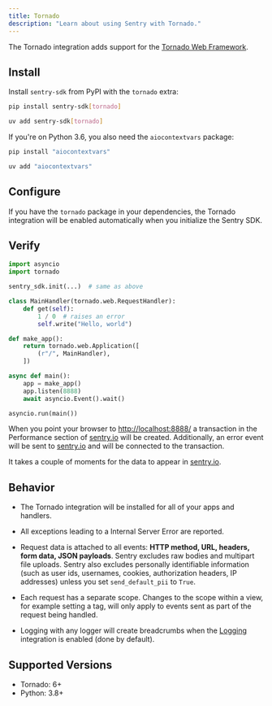 ```yaml
---
title: Tornado
description: "Learn about using Sentry with Tornado."
---
```


The Tornado integration adds support for the [Tornado Web Framework](https://www.tornadoweb.org/).

## Install

Install `sentry-sdk` from PyPI with the `tornado` extra:

```bash {tabTitle:pip}
pip install sentry-sdk[tornado]
```
```bash {tabTitle:uv}
uv add sentry-sdk[tornado]
```

If you're on Python 3.6, you also need the `aiocontextvars` package:

```bash {tabTitle:pip}
pip install "aiocontextvars"
```
```bash {tabTitle:uv}
uv add "aiocontextvars"
```

## Configure

If you have the `tornado` package in your dependencies, the Tornado integration will be enabled automatically when you initialize the Sentry SDK.

<PlatformContent includePath="getting-started-config" />

## Verify

```python
import asyncio
import tornado

sentry_sdk.init(...)  # same as above

class MainHandler(tornado.web.RequestHandler):
    def get(self):
        1 / 0  # raises an error
        self.write("Hello, world")

def make_app():
    return tornado.web.Application([
        (r"/", MainHandler),
    ])

async def main():
    app = make_app()
    app.listen(8888)
    await asyncio.Event().wait()

asyncio.run(main())
```

When you point your browser to [http://localhost:8888/](http://localhost:8888/) a transaction in the Performance section of [sentry.io](https://sentry.io) will be created. Additionally, an error event will be sent to [sentry.io](https://sentry.io) and will be connected to the transaction.

It takes a couple of moments for the data to appear in [sentry.io](https://sentry.io).

## Behavior

- The Tornado integration will be installed for all of your apps and handlers.

- All exceptions leading to a Internal Server Error are reported.

- Request data is attached to all events: **HTTP method, URL, headers, form data, JSON payloads**. Sentry excludes raw bodies and multipart file uploads. Sentry also excludes personally identifiable information (such as user ids, usernames, cookies, authorization headers, IP addresses) unless you set `send_default_pii` to `True`.

- Each request has a separate scope. Changes to the scope within a view, for example setting a tag, will only apply to events sent as part of the request being handled.

- Logging with any logger will create breadcrumbs when
  the [Logging](/platforms/python/integrations/logging/)
  integration is enabled (done by default).

## Supported Versions

- Tornado: 6+
- Python: 3.8+

<Include name="python-use-older-sdk-for-legacy-support.mdx" />
